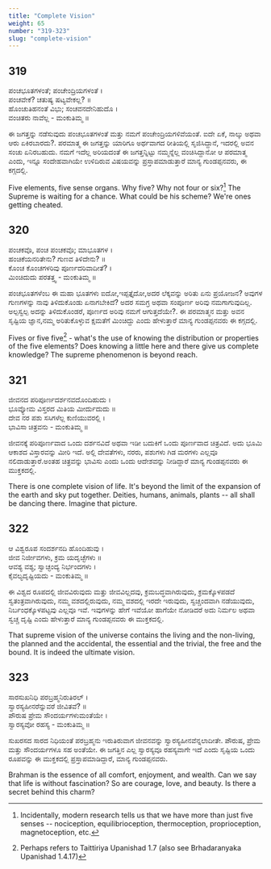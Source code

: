 ```yaml
---
title: "Complete Vision"
weight: 65
number: "319-323"
slug: "complete-vision"
---
```


## 319

ಪಂಚಭೂತಗಳಂತೆ; ಪಂಚೇಂದ್ರಿಯಗಳಂತೆ ।  
ಪಂಚವೇಕೆ? ಚತುಷ್ಯ ಷಟ್ಯವೇಕಲ್ಲ? ॥  
ಹೊಂಚುತಿಹನಂತೆ ವಿಭು; ಸಂಚವನದೇನಿಹುದೊ ।  
ವಂಚಿತರು ನಾವೆಲ್ಲ - ಮಂಕುತಿಮ್ಮ ॥

ಈ ಜಗತ್ತನ್ನು ನಡೆಸುವುದು ಪಂಚಭೂತಗಳಂತೆ ಮತ್ತು ನಮಗೆ ಪಂಚೇಂದ್ರಿಯಗಳಿವೆಯಂತೆ. ಐದೇ ಏಕೆ, ನಾಲ್ಕು ಅಥವಾ ಆರು ಏಕಿರಬಾರದು?. ಪರಮಾತ್ಮ ಈ ಜಗತ್ತನ್ನು ಯಾರಿಗೂ ಅರ್ಥವಾಗದ ರೀತಿಯಲ್ಲಿ ಸೃಜಿಸಿದ್ದಾನೆ, ಇದರಲ್ಲಿ ಅವನ ಸಂಚು ಏನಿರಬಹುದು. ನಮಗೆ ಇದೆಲ್ಲ ಅರಿಯದಂತೆ ಈ ಜಗತ್ತನ್ನಿಟ್ಟು ನಮ್ಮನ್ನೆಲ್ಲ ವಂಚಿಸಿದ್ದಾನೋ ಆ ಪರಮಾತ್ಮ ಎಂದು, ಇನ್ನೂ ಸಂದೇಹವಾಗಿಯೇ ಉಳಿದಿರುವ ವಿಷಯವನ್ನು ಪ್ರಸ್ತಾಪಮಾಡುತ್ತಾರೆ ಮಾನ್ಯ ಗುಂಡಪ್ಪನವರು, ಈ ಕಗ್ಗದಲ್ಲಿ.

Five elements, five sense organs. Why five? Why not four or six?[^114] The Supreme is waiting for a chance. What could be his scheme? We're ones getting cheated.

## 320

ಪಂಚಕವೊ, ಪಂಚ ಪಂಚಕವೊ; ಮಾಭೂತಗಳ ।  
ಹಂಚಿಕೆಯನರಿತೇನು? ಗುಣವ ತಿಳಿದೇನು? ॥  
ಕೊಂಚ ಕೊಂಚಗಳರಿವು ಪೂರ್ಣದರಿವಾದೀತೆ? ।  
ಮಿಂಚಿದುದು ಪರತತ್ತ್ವ - ಮಂಕುತಿಮ್ಮ ॥

ಪಂಚಭೂತಗಳೆಂಬ ಈ ಮಹಾ ಭೂತಗಳು ಐದೋ,ಇಪ್ಪತ್ತೈದೋ,ಅದರ ಲೆಕ್ಕವನ್ನು ಅರಿತು ಏನು ಪ್ರಯೋಜನ? ಅವುಗಳ ಗುಣಗಳನ್ನು ನಾವು ತಿಳಿದುಕೊಂಡು ಏನಾಗಬೇಕಿದೆ? ಅದರ ಸಮಗ್ರ ಅಥವಾ ಸಂಪೂರ್ಣ ಅರಿವು ನಮಗಾಗುವುದಿಲ್ಲ. ಅಲ್ಪಸ್ವಲ್ಪ ಅದನ್ನು ತಿಳಿದುಕೊಂಡರೆ, ಪೂರ್ಣದ ಅರಿವು ನಮಗೆ ಆಗುತ್ತದೆಯೇ?. ಈ ಪರಮಾತ್ಮನ ಮತ್ತು ಅವನ ಸೃಷ್ಟಿಯ ಜ್ಞಾನ,ನಮ್ಮ ಅರಿತುಕೊಳ್ಳುವ ಕ್ಷಮತೆಗೆ ಮಿಂಚಿದ್ದು ಎಂದು ಹೇಳುತ್ತಾರೆ ಮಾನ್ಯ ಗುಂಡಪ್ಪನವರು ಈ ಕಗ್ಗದಲ್ಲಿ.

Fives or five five[^115] - what's the use of knowing the distribution or properties of the five elements? Does knowing a little here and there give us complete knowledge? The supreme phenomenon is beyond reach.

## 321

ಜೀವನದ ಪರಿಪೂರ್ಣದರ್ಶನವದೊಂದಿಹುದು ।  
ಭೂವ್ಯೋಮ ವಿಸ್ತರದ ಮಿತಿಯ ಮೀರ್ದುದುದು ॥  
ದೇವ ನರ ಪಶು ಸಸಿಗಳೆಲ್ಲ ಕುಣಿಯುವರಲ್ಲಿ ।  
ಭಾವಿಸಾ ಚಿತ್ರವನು - ಮಂಕುತಿಮ್ಮ ॥

ಜೀವನಕ್ಕೆ ಪರಿಪೂರ್ಣವಾದ ಒಂದು ದರ್ಶನವಿದೆ ಅಥವಾ ಇಡೀ ಬದುಕಿಗೆ ಒಂದು ಪೂರ್ಣವಾದ ಚಿತ್ರವಿದೆ. ಅದು ಭೂಮಿ ಆಕಾಶದ ವಿಸ್ತಾರವನ್ನು ಮೀರಿ ಇದೆ. ಅಲ್ಲಿ ದೇವತೆಗಳು, ನರರು, ಪಶುಗಳು ಗಿಡ ಮರಗಳು ಎಲ್ಲವೂ ನಲಿದಾಡುತ್ತಾರೆ.ಅಂತಹ ಚಿತ್ರವನ್ನು ಭಾವಿಸು ಎಂದು ಒಂದು ಆದೇಶವನ್ನು ನೀಡಿದ್ದಾರೆ ಮಾನ್ಯ ಗುಂಡಪ್ಪನವರು ಈ ಮುಕ್ತಕದಲ್ಲಿ.

There is one complete vision of life. It's beyond the limit of the expansion of the earth and sky put together. Deities, humans, animals, plants -- all shall be dancing there. Imagine that picture.

## 322

ಆ ವಿಶ್ವರೂಪ ಸಂದರ್ಶನದಿ ಹೊಂದಿಹುವು ।  
ಜೀವ ನಿರ್ಜೀವಗಳು, ಕ್ರಮ ಯದೃಚ್ಛೆಗಳು ॥  
ಆವಶ್ಯ ವಶ್ಯ; ಸ್ವಾಚ್ಛಂದ್ಯ ನಿರ್ಭಂದಗಳು ।  
ಕೈವಲ್ಯದೃಷ್ಟಿಯದು - ಮಂಕುತಿಮ್ಮ ॥

ಈ ವಿಶ್ವದ ರೂಪದಲ್ಲಿ ಜೀವವಿರುವುದು ಮತ್ತು ಜೀವವಿಲ್ಲದವು, ಕ್ರಮಬದ್ಧವಾಗಿರುವುದು, ಕ್ರಮಕ್ಕೊಳಪಡದೆ ಸ್ವತಂತ್ರವಾಗಿರುವುದು, ನಮ್ಮ ವಶದಲ್ಲಿರುವುದು, ನಮ್ಮ ವಶದಲ್ಲಿ ಇರದೇ ಇರುವುದು, ಸ್ವಚ್ಚಂದವಾಗಿ ನಡೆಯುವುದು, ನಿರ್ಬಂಧಕ್ಕೊಳಪಟ್ಟವು ಎಲ್ಲವೂ ಇವೆ. ಇವುಗಳನ್ನು ಹೇಗೆ ಇವೆಯೋ ಹಾಗೆಯೇ ನೋಡಿದರೆ ಅದು ನಿರ್ಮಲ ಅಥವಾ ಸ್ವಚ್ಚ ದೃಷ್ಟಿ ಎಂದು ಹೇಳುತ್ತಾರೆ ಮಾನ್ಯ ಗುಂಡಪ್ಪನವರು ಈ ಮುಕ್ತಕದಲ್ಲಿ.

That supreme vision of the universe contains the living and the non-living, the planned and the accidental, the essential and the trivial, the free and the bound. It is indeed the ultimate vision.

## 323

ಸಾರಸುಖನಿಧಿ ಪರಬ್ರಹ್ಮನಿರುತಿರಲ್ ।  
ಸ್ವಾರಸ್ಯಹೀನರೆನ್ನುವರೆ ಜೀವಿತವೆ? ॥  
ಪೌರುಷ ಪ್ರೇಮ ಸೌಂದರ್ಯಗಳುಮಂತೆಯೇ ।  
ಸ್ವಾರಸ್ಯವೋ ರಹಸ್ಯ - ಮಂಕುತಿಮ್ಮ ॥

ಸುಖರಸದ ಸಾರದ ನಿಧಿಯಂತೆ ಪರಬ್ರಹ್ಮನು ಇರುತಿರುವಾಗ ಜೀವನವನ್ನು ಸ್ವಾರಸ್ಯಹೀನವೆನ್ನಲಾದೀತೇ. ಪೌರುಷ, ಪ್ರೇಮ ಮತ್ತು ಸೌಂದರ್ಯಗಳೂ ಸಹ ಅಂತೆಯೇ. ಈ ಜಗತ್ತಿನ ಎಲ್ಲ ಸ್ವಾರಸ್ಯವೂ ರಹಸ್ಯವಾಗೇ ಇದೆ ಎಂದು ಸೃಷ್ಟಿಯ ಒಂದು ರೂಪವನ್ನು ಈ ಮುಕ್ತಕದಲ್ಲಿ ಪ್ರಸ್ತಾಪಮಾಡಿದ್ದಾರೆ, ಮಾನ್ಯ ಗುಂಡಪ್ಪನವರು.

Brahman is the essence of all comfort, enjoyment, and wealth. Can we say that life is without fascination? So are courage, love, and beauty. Is there a secret behind this charm?

[^114]: Incidentally, modern research tells us that we have more than just five senses -- nociception, equilibrioception, thermoception, proprioception, magnetoception, etc.
[^115]: Perhaps refers to Taittiriya Upanishad 1.7 (also see Brhadaranyaka Upanishad 1.4.17)
